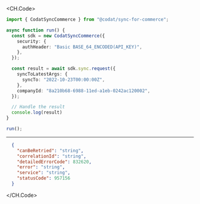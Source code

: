 
<CH.Code>
```typescript Request.ts
import { CodatSyncCommerce } from "@codat/sync-for-commerce";

async function run() {
  const sdk = new CodatSyncCommerce({
    security: {
      authHeader: "Basic BASE_64_ENCODED(API_KEY)",
    },
  });

  const result = await sdk.sync.request({
    syncToLatestArgs: {
      syncTo: "2022-10-23T00:00:00Z",
    },
    companyId: "8a210b68-6988-11ed-a1eb-0242ac120002",
  });

  // Handle the result
  console.log(result)
}

run();
```
---

```json Example Response
  {
    "canBeRetried": "string",
    "correlationId": "string",
    "detailedErrorCode": 832620,
    "error": "string",
    "service": "string",
    "statusCode": 957156
  }
```
</CH.Code>
